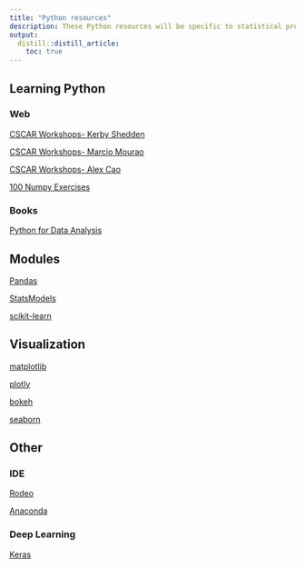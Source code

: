 ```yaml
---
title: "Python resources"
description: These Python resources will be specific to statistical programming.
output:
  distill::distill_article:
    toc: true
---
```



## Learning Python

### Web

[CSCAR Workshops- Kerby Shedden](https://kshedden.github.io)

[CSCAR Workshops- Marcio Mourao](https://marcio-mourao.github.io)

[CSCAR Workshops- Alex Cao](https://github.com/caocscar)

[100 Numpy Exercises](https://github.com/rougier/numpy-100)


### Books

[Python for Data Analysis](http://shop.oreilly.com/product/0636920023784.do)



## Modules

[Pandas](http://pandas.pydata.org/)

[StatsModels](http://statsmodels.sourceforge.net/)

[scikit-learn](http://scikit-learn.org/stable/)



## Visualization

[matplotlib](http://matplotlib.org/)

[plotly](https://plot.ly/python/)

[bokeh](http://bokeh.pydata.org/en/latest/)

[seaborn](https://web.stanford.edu/~mwaskom/software/seaborn/)



## Other

### IDE

[Rodeo](https://www.yhat.com/products/rodeo/downloads)

[Anaconda](https://www.continuum.io/downloads)

### Deep Learning

[Keras](https://keras.io/)